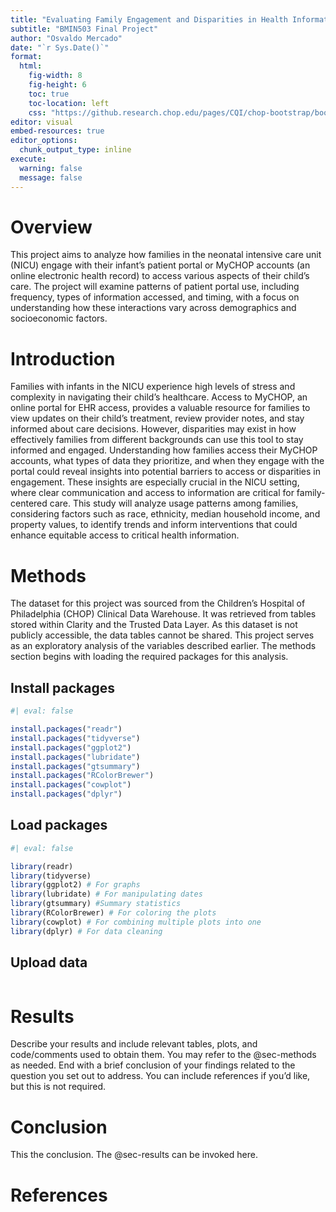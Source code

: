 ```yaml
---
title: "Evaluating Family Engagement and Disparities in Health Information Access through Patient Portal Use within a NICU"
subtitle: "BMIN503 Final Project"
author: "Osvaldo Mercado"
date: "`r Sys.Date()`"
format: 
  html:
    fig-width: 8
    fig-height: 6
    toc: true
    toc-location: left
    css: "https://github.research.chop.edu/pages/CQI/chop-bootstrap/bootstrap-3/bootstrap.min.css"
editor: visual
embed-resources: true
editor_options: 
  chunk_output_type: inline
execute: 
  warning: false
  message: false
---
```


# Overview

This project aims to analyze how families in the neonatal intensive care unit (NICU) engage with their infant's patient portal or MyCHOP accounts (an online electronic health record) to access various aspects of their child’s care. The project will examine patterns of patient portal use, including frequency, types of information accessed, and timing, with a focus on understanding how these interactions vary across demographics and socioeconomic factors.

# Introduction

Families with infants in the NICU experience high levels of stress and complexity in navigating their child’s healthcare. Access to MyCHOP, an online portal for EHR access, provides a valuable resource for families to view updates on their child’s treatment, review provider notes, and stay informed about care decisions. However, disparities may exist in how effectively families from different backgrounds can use this tool to stay informed and engaged. Understanding how families access their MyCHOP accounts, what types of data they prioritize, and when they engage with the portal could reveal insights into potential barriers to access or disparities in engagement. These insights are especially crucial in the NICU setting, where clear communication and access to information are critical for family-centered care. This study will analyze usage patterns among families, considering factors such as race, ethnicity, median household income, and property values, to identify trends and inform interventions that could enhance equitable access to critical health information.

# Methods

The dataset for this project was sourced from the Children's Hospital of Philadelphia (CHOP) Clinical Data Warehouse. It was retrieved from tables stored within Clarity and the Trusted Data Layer. As this dataset is not publicly accessible, the data tables cannot be shared. This project serves as an exploratory analysis of the variables described earlier. The methods section begins with loading the required packages for this analysis.

## Install packages

```r
#| eval: false

install.packages("readr")
install.packages("tidyverse")
install.packages("ggplot2")
install.packages("lubridate")
install.packages("gtsummary")
install.packages("RColorBrewer")
install.packages("cowplot")
install.packages("dplyr")

```

## Load packages

```r
#| eval: false

library(readr)
library(tidyverse) 
library(ggplot2) # For graphs
library(lubridate) # For manipulating dates
library(gtsummary) #Summary statistics
library(RColorBrewer) # For coloring the plots
library(cowplot) # For combining multiple plots into one
library(dplyr) # For data cleaning

```

## Upload data

```r


```

# Results {#sec-results}

Describe your results and include relevant tables, plots, and code/comments used to obtain them. You may refer to the @sec-methods as needed. End with a brief conclusion of your findings related to the question you set out to address. You can include references if you'd like, but this is not required.

# Conclusion

This the conclusion. The @sec-results can be invoked here.

# References
